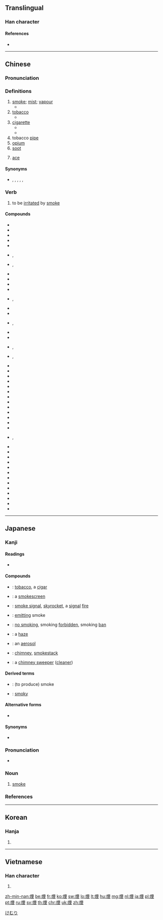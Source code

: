 {{also|烟}}
==Translingual==

===Han character===
{{Han char|rn=86|rad=火|as=09|sn=13|four=91814|canj=FMWG|ids=⿰火垔}}

====References====
* {{Han ref|kx=0677.070|dkj=19203|dj=1088.020|hdz=32215.090|uh=7159|ud=29017|bh=B7CF|bd=47055}}

----

==Chinese==
{{zh-forms|s=烟}}

===Pronunciation===
{{zh-pron
|m=yān
|c=jin1
|h=pfs=yên
|md=iĕng
|mn=ian
|w=3hhi
|mc=y
|oc=y
|cat=n,v
}}

===Definitions===
{{zh-hanzi}}{{zh-mw|m:根|m:縷}}

# [[smoke]]; [[mist]]; [[vapour]]
#* {{zh-x|煙囪 裡 噴出 一 團 黑 煙.|The chimney blew out a cloud of black smoke.}}
# [[tobacco]]
#* {{zh-x|這 是 一 種 味淡 的 煙。|This is a mild tobacco.}}
# [[cigarette]]
#* {{zh-x|把 煙 滅 了。|Put out that '''cigarette'''.}}
#* {{zh-x|他 給 我 卷 了 一 支 煙。|He rolled a cigarette for me.}}
# tobacco [[pipe]]
# [[opium]]
# [[soot]]
# {{lb|zh|Cantonese|slang|informal|card games}} [[ace]]

====Synonyms====
* {{sense|tobacco}} {{zh-l|香煙}}, {{zh-l|紙煙}}, {{zh-l|捲煙}}, {{zh-l|捲煙兒}}, {{zh-l|煙卷}}, {{zh-l|煙卷兒}}

===Verb===
{{zh-verb}}

# to be [[irritated]] by [[smoke]]
#: {{zh-l|煙燻}}

====Compounds====
{{rel-top}}
* {{zh-l|煙波}}
* {{zh-l|菸草}}
* {{zh-l|煙塵}}
* {{zh-l|煙囪}}
* {{zh-l|煙袋}}
* {{zh-l|煙袋桿}}, {{zh-l|煙袋桿兒}}
* {{zh-l|煙袋鍋}}, {{zh-l|煙袋鍋兒}}
* {{zh-l|煙袋嘴兒}}
* {{zh-l|煙蒂}}
* {{zh-l|煙斗}}
* {{zh-l|煙斗絲}}
* {{zh-l|煙缸}}, {{zh-l|煙缸兒}}
* {{zh-l|菸鬼}}
* {{zh-l|煙海}}
* {{zh-l|煙盒}}, {{zh-l|煙盒兒}}
* {{zh-l|煙花}}
* {{zh-l|菸灰}}
* {{zh-l|菸灰碟}}, {{zh-l|菸灰碟兒}}
* {{zh-l|菸灰缸}}, {{zh-l|菸灰缸兒}}
* {{zh-l|煙火}}
* {{zh-l|煙鹼}}
* {{zh-l|菸酒不分家}}
* {{zh-l|煙具}}
* {{zh-l|菸捲兒}}
* {{zh-l|煙煤}}
* {{zh-l|煙幕}}
* {{zh-l|煙幕彈}}
* {{zh-l|煙農}}
* {{zh-l|煙屁股}}
* {{zh-l|菸槍}}
* {{zh-l|煙絲}}
* {{zh-l|煙筒}}
* {{zh-l|菸頭}}, {{zh-l|菸頭兒}}
* {{zh-l|煙土}}
* {{zh-l|煙霧}}
* {{zh-l|煙霞}}
* {{zh-l|煙消雲散}}
* {{zh-l|煙燻火燎}}
* {{zh-l|煙焰}}
* {{zh-l|煙葉}}
* {{zh-l|菸癮}}
* {{zh-l|煙雨}}
* {{zh-l|煙雲}}
* {{zh-l|煙柱}}
* {{zh-l|煙嘴兒}}
* {{zh-l|煙子}}
{{rel-bottom}}

{{zh-cat|Intermediate}}

----

==Japanese==

===Kanji===
{{ja-kanji|grade=c|rs=火09}}

====Readings====
* {{ja-readings|on=[[えん]] ([[en]])|kun=[[けむり]] ([[kemuri]]), [[けむる]] ([[kemuru]]), [[けむい]] ([[kemui]])}}

====Compounds====
* {{ja-r|煙草|たばこ}}: [[tobacco]], a [[cigar]]
* {{ja-r|煙幕|えんまく}}: a [[smokescreen]]
* {{ja-r|狼煙|のろし}}: [[smoke signal]], [[skyrocket]], a [[signal]] [[fire]]
* {{ja-r|発煙|はつえん}}: [[emit]]ting smoke
* {{ja-r|禁煙|きんえん}}: [[no smoking]], smoking [[forbidden]], smoking [[ban]]
* {{ja-r|煙霧|えんむ}}: a [[haze]]
* {{ja-r|煙霧質|えんむしつ}}: an [[aerosol]]
* {{ja-r|煙突|えんとつ}}: [[chimney]], [[smokestack]]
* {{ja-r|煙突掃除夫|えんとつ そうじふ}}: a [[chimney sweep]]er ([[cleaner]])

====Derived terms====
* {{ja-r|煙る|けむる}}: (to produce) smoke
* {{ja-r|煙い|けむい}}: [[smoky]]

====Alternative forms====
* {{l|ja|烟}}

====Synonyms====
* {{ja-r|烽|のろし}}

===Pronunciation===
* {{ja-pron|けむり|y=k|acc=0|acc_ref=NHK}}

===Noun===
{{ja-noun|count=|けむり}}

# [[smoke]]

===References===
<references/>

[[Category:1000 Japanese basic words|けむり]]

----

==Korean==

===Hanja===
{{ko-hanja|hangeul=[[연]], [[인]]|eumhun=}}

# {{defn|lang=ko|sort=火09}}

----

==Vietnamese==

===Han character===
{{vi-hantu|[[yên]], [[bửu]]|rs=火09}}

# {{defn|vi}}

[[zh-min-nan:煙]]
[[be:煙]]
[[fr:煙]]
[[ko:煙]]
[[sw:煙]]
[[lo:煙]]
[[lt:煙]]
[[hu:煙]]
[[mg:煙]]
[[nl:煙]]
[[ja:煙]]
[[pl:煙]]
[[pt:煙]]
[[ru:煙]]
[[sv:煙]]
[[th:煙]]
[[chr:煙]]
[[uk:煙]]
[[zh:煙]]